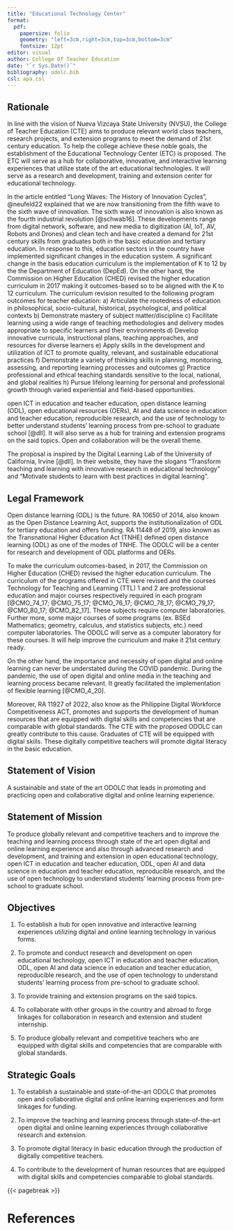 ```yaml
---
title: "Educational Technology Center"
format: 
  pdf:
    papersize: folio
    geometry: "left=3cm,right=3cm,top=3cm,bottom=3cm"
    fontsize: 12pt
editor: visual
author: College Of Teacher Education
date: "`r Sys.Date()`"
bibliography: odolc.bib
csl: apa.csl
---
```


## Rationale

In line with the vision of Nueva Vizcaya State University (NVSU), the College of Teacher Education (CTE) aims to produce relevant world class teachers, research projects, and extension programs to meet the demand of 21st century education. To help the college achieve these noble goals, the establishment of the Educational Technology Center (ETC) is proposed. The ETC will serve as a hub for collaborative, innovative, and interactive learning experiences that utilize state of the art educational technologies. It will serve as a research and development, training and extension center for educational technology.

In the article entitled "Long Waves: The History of Innovation Cycles", @neufeld22 explained that we are now transitioning from the fifth wave to the sixth wave of innovation. The sixth wave of innovation is also known as the fourth industrial revolution [@schwab16]. These developments range from digital network, software, and new media to digitization (AI, IoT, AV, Robots and Drones) and clean tech and have created a demand for 21st century skills from graduates both in the basic education and tertiary education. In response to this, education sectors in the country have implemented significant changes in the education system. A significant change in the basis education curriculum is the implementation of K to 12 by the the Department of Education (DepEd). On the other hand, the Commission on Higher Education (CHED) revised the higher education curriculum in 2017 making it outcomes-based so to be aligned with the K to 12 curriculum. The curriculum revision resulted to the following program outcomes for teacher education: a) Articulate the rootedness of education in philosophical, socio-cultural, historical, psychological, and political contexts b) Demonstrate mastery of subject matter/discipline c) Facilitate learning using a wide range of teaching methodologies and delivery modes appropriate to specific learners and their environments d) Develop innovative curricula, instructional plans, teaching approaches, and resources for diverse learners e) Apply skills in the development and utilization of ICT to promote quality, relevant, and sustainable educational practices f) Demonstrate a variety of thinking skills in planning, monitoring, assessing, and reporting learning processes and outcomes g) Practice professional and ethical teaching standards sensitive to the local, national, and global realities h) Pursue lifelong learning for personal and professional growth through  varied experiential and field-based opportunities. 



open ICT in education and teacher education, open distance learning (ODL), open educational resources (OERs), AI and data science in education and teacher education, reproducible research, and the use of technology to better understand students' learning process from pre-school to graduate school [@dll]. It will also serve as a hub for training and extension programs on the said topics. Open and collaboration will be the overall theme.

The proposal is inspired by the Digital Learning Lab of the University of California, Irvine [@dll]. In their website, they have the slogans "Transform teaching and learning with innovative research in educational technology" and "Motivate students to learn with best practices in digital learning".

## Legal Framework

Open distance learning (ODL) is the future. RA 10650 of 2014, also known as the Open Distance Learning Act, supports the institutionalization of ODL for tertiary education and offers funding. RA 11448 of 2019, also known as the Transnational Higher Education Act (TNHE) defined open distance learning (ODL) as one of the modes of TNHE. The ODOLC will be a center for research and development of ODL platforms and OERs.

To make the curriculum outcomes-based, in 2017, the Commission on Higher Education (CHED) revised the higher education curriculum. The curriculum of the programs offered in CTE were revised and the courses Technology for Teaching and Learning (TTL) 1 and 2 are professional education and major courses respectively required in each program [@CMO_74_17; @CMO_75_17; @CMO_76_17; @CMO_78_17; @CMO_79_17; @CMO_80_17; @CMO_82_17]. These subjects require computer laboratories. Further more, some major courses of some programs (ex. BSEd Mathematics; geometry, calculus, and statistics subjects, etc.) need computer laboratories. The ODOLC will serve as a computer laboratory for these courses. It will help improve the curriculum and make it 21st century ready. 

On the other hand, the importance and necessity of open digital and online learning can never be understated during the COVID pandemic. During the pandemic, the use of open digital and online media in the teaching and learning process became relevant. It greatly facilitated the implementation of flexible learning [@CMO_4_20].

Moreover, RA 11927 of 2022, also know as the Philippine Digital Workforce Competitiveness ACT, promotes and supports the development of human resources that are equipped with digital skills and competencies that are comparable with global standards. The CTE with the proposed ODOLC can greatly contribute to this cause. Graduates of CTE will be equipped with digital skills. These digitally competitive teachers will promote digital literacy in the basic education.

## Statement of Vision

A sustainable and state of the art ODOLC that leads in promoting and practicing open and collaborative digital and online learning experience.

## Statement of Mission

To produce globally relevant and competitive teachers and to improve the teaching and learning process through state of the art open digital and online learning experience and also through advanced research and development, and training and extension in open educational technology, open ICT in education and teacher education, ODL, open AI and data science in education and teacher education, reproducible research, and the use of open technology to understand students' learning process from pre-school to graduate school.

## Objectives

1.  To establish a hub for open innovative and interactive learning experiences utilizing digital and online learning technology in various forms.

2.  To promote and conduct research and development on open educational technology, open ICT in education and teacher education, ODL, open AI and data science in education and teacher education, reproducible research, and the use of open technology to understand students' learning process from pre-school to graduate school.

3.  To provide training and extension programs on the said topics.

4.  To collaborate with other groups in the country and abroad to forge linkages for collaboration in research and extension and student internship.

5.  To produce globally relevant and competitive teachers who are equipped with digital skills and competencies that are comparable with global standards.

## Strategic Goals

1.  To establish a sustainable and state-of-the-art ODOLC that promotes open and collaborative digital and online learning experiences and form linkages for funding.

2.  To improve the teaching and learning process through state-of-the-art open digital and online learning experiences through collaborative research and extension.

3.  To promote digital literacy in basic education through the production of digitally competitive teachers.

4.  To contribute to the development of human resources that are equipped with digital skills and competencies comparable to global standards.

{{< pagebreak >}}

# References
